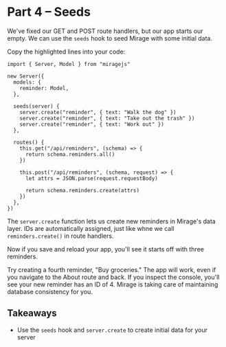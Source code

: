 # Part 4 – Seeds

We've fixed our GET and POST route handlers, but our app starts our empty. We can use the `seeds` hook to seed Mirage with some initial data.

Copy the highlighted lines into your code:

```js{8-12}
import { Server, Model } from "miragejs"

new Server({
  models: {
    reminder: Model,
  },

  seeds(server) {
    server.create("reminder", { text: "Walk the dog" })
    server.create("reminder", { text: "Take out the trash" })
    server.create("reminder", { text: "Work out" })
  },

  routes() {
    this.get("/api/reminders", (schema) => {
      return schema.reminders.all()
    })

    this.post("/api/reminders", (schema, request) => {
      let attrs = JSON.parse(request.requestBody)

      return schema.reminders.create(attrs)
    })
  },
})
```

The `server.create` function lets us create new reminders in Mirage's data layer. IDs are automatically assigned, just like whne we call `reminders.create()` in route handlers.

Now if you save and reload your app, you'll see it starts off with three reminders.

Try creating a fourth reminder, "Buy groceries." The app will work, even if you navigate to the About route and back. If you inspect the console, you'll see your new reminder has an ID of 4. Mirage is taking care of maintaining database consistency for you.

## Takeaways

- Use the `seeds` hook and `server.create` to create initial data for your server
